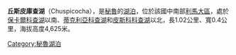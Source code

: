 {{coord|12|08|01|S|75|58|52|W|type:waterbody_region:PE|display=title}}

'''丘斯皮庫查湖'''（Chuspicocha），是[[秘魯|秘魯]]的[[湖泊|湖泊]]，位於該國中南部[[利馬大區|利馬大區]]，處於[[保卡爾科查湖|保卡爾科查湖]]以南、[[蒂克利亞科查湖|蒂克利亞科查湖]]和[[皮斯科科查湖|皮斯科科查湖]]以北，長1.02公里、寬0.4公里，海拔高度4,625米。

{{Peru-geo-stub}}
[[Category:秘魯湖泊|Category:秘魯湖泊]]